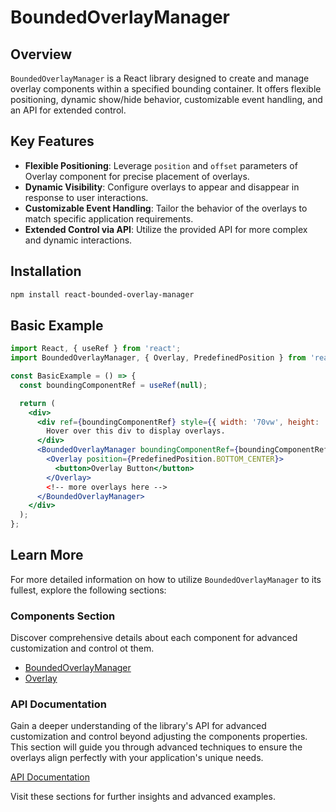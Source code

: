 
<Meta title="Documentation/Introduction" />

# BoundedOverlayManager

## Overview

`BoundedOverlayManager` is a React library designed to create and manage overlay components within a specified bounding container. It offers flexible positioning, dynamic show/hide behavior, customizable event handling, and an API for extended control.

## Key Features

- **Flexible Positioning**: Leverage `position` and `offset` parameters of Overlay component for precise placement of overlays.
- **Dynamic Visibility**: Configure overlays to appear and disappear in response to user interactions.
- **Customizable Event Handling**: Tailor the behavior of the overlays to match specific application requirements.
- **Extended Control via API**: Utilize the provided API for more complex and dynamic interactions.

## Installation

```bash
npm install react-bounded-overlay-manager
```

## Basic Example

```jsx
import React, { useRef } from 'react';
import BoundedOverlayManager, { Overlay, PredefinedPosition } from 'react-bounded-overlay-manager';

const BasicExample = () => {
  const boundingComponentRef = useRef(null);

  return (
    <div>
      <div ref={boundingComponentRef} style={{ width: '70vw', height: '50vh', border: '1px solid black' }}>
        Hover over this div to display overlays.
      </div>
      <BoundedOverlayManager boundingComponentRef={boundingComponentRef}>
        <Overlay position={PredefinedPosition.BOTTOM_CENTER}>
          <button>Overlay Button</button>
        </Overlay>
        <!-- more overlays here -->
      </BoundedOverlayManager>
    </div>
  );
};
```

## Learn More

For more detailed information on how to utilize `BoundedOverlayManager` to its fullest, explore the following sections:

### Components Section

Discover comprehensive details about each component for advanced customization and control ot them.

- [BoundedOverlayManager](./?path=/docs/components-boundedoverlaymanager--docs)
- [Overlay](./?path=/docs/components-overlay--docs)


### API Documentation

Gain a deeper understanding of the library's API for advanced customization and control beyond adjusting the components properties. This section will guide you through advanced techniques to ensure the overlays align perfectly with your application's unique needs.

[API Documentation](./APIDocumentation.mdx)

Visit these sections for further insights and advanced examples.
